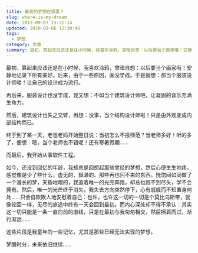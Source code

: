 ```yaml
---
title: 最初的梦想在哪里？
slug: where-is-my-dream
date: 2012-09-07 13:31:14
updated: 2020-09-06 12:30:46
tags:
  - 梦想
category: 文章
summary: 最初，算起来应该还是在小时候，我喜欢涂鸦，曾暗自想：以后要当个画家哦！安静地记录下所有美好。后来，由于一些原因，画没学成。
---
```


最初，算起来应该还是在小时候，我喜欢涂鸦，曾暗自想：以后要当个画家哦！安静地记录下所有美好。后来，由于一些原因，画没学成。于是就想：那当个服装设计师喽！让自己的设计成为流行。

再后来，服装设计也没学成，我又想：不如当个建筑设计师吧，让凝固的音乐充满生命力。

然后，建筑设计也失之交臂，再想：没事，当个结构设计师啦！只是由外观变成内部结构而已。

终于到了某一天，老爸老妈开始整日说：当初怎么不报师范？当老师多好！听的多了，便想：嗯，当个老师也不错呢！还有寒暑假期……

而最后，我开始从事软件工程。

如今，还没到回忆的年龄，我却总是回想起那些曾经的梦想，然后心便生生地疼，感觉像是少了些什么，虚无的、飘渺的、那些再也回不来的东西。恍惚间如同做了一个漫长的梦，天昏地暗的，我追着唯一的光亮奔跑，却总也跑不到尽头，学不会拥有。然后，唯一的光芒终于消失，我失去方向突然停下，心有戚戚而不知置身何处……只会自欺欺人地安慰着自己：也许，也许这一切的一切是个莫比乌斯带，就像轮回一样，无尽的旅途中终有一天会回到最初。而内心深处却不得不承认：其实这一切只能是一条一直向前的直线，只是在最初与我匆匆相交，然后擦肩而过，渐行渐远……

这些片段是我童年的一些记忆，尤其是那些已经无法实现的梦想。

梦醒时分，未来依旧继续……
